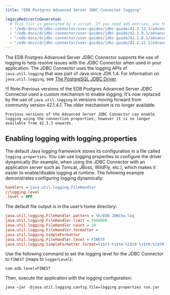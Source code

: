 ```yaml
---
title: "EDB Postgres Advanced Server JDBC Connector logging"

legacyRedirectsGenerated:
  # This list is generated by a script. If you need add entries, use the `legacyRedirects` key.
  - "/edb-docs/d/jdbc-connector/user-guides/jdbc-guide/42.2.12.3/advanced_server_jdbc_connector_logging.html"
  - "/edb-docs/d/jdbc-connector/user-guides/jdbc-guide/42.2.9.1/advanced_server_jdbc_connector_logging.html"
  - "/edb-docs/d/jdbc-connector/user-guides/jdbc-guide/42.2.8.1/advanced_server_jdbc_connector_logging.html"
  - "/edb-docs/d/jdbc-connector/user-guides/jdbc-guide/42.2.12.1/advanced_server_jdbc_connector_logging.html"
---
```


The EDB Postgres Advanced Server JDBC Connector supports the use of logging to help resolve issues with the JDBC Connector when used in your application. The JDBC Connector uses the logging APIs of `java.util.logging` that was part of Java since JDK 1.4. For information on `java.util.logging`, see [The PostgreSQL JDBC Driver](https://jdbc.postgresql.org/documentation/head/logging.html).

!!! Note
    Previous versions of the EDB Postgres Advanced Server JDBC Connector used a custom mechanism to enable logging. It's now replaced by the use of `java.util.logging` in versions moving forward from community version 42.1.4.1. The older mechanism is no longer available.

    Previous versions of the Advanced Server JDBC Connector can enable logging using the connection properties, however it is no longer available from 42.3.3 onwards.


## Enabling logging with logging.properties

The default Java logging framework stores its configuration in a file called `logging.properties`. You can use logging properties to configure the driver dynamically (for example, when using the JDBC Connector with an application server such as Tomcat, JBoss, WildFly, etc.), which makes it easier to enable/disable logging at runtime. The following example demonstrates configuring logging dynamically:


```ini
handlers = java.util.logging.FileHandler
//logging level
.level = OFF
```

The default file output is in the user’s home directory:

```ini
java.util.logging.FileHandler.pattern = %h/EDB-JDBC%u.log
java.util.logging.FileHandler.limit = 5000000
java.util.logging.FileHandler.count = 20
java.util.logging.FileHandler.formatter = 
java.util.logging.SimpleFormatter 
java.util.logging.FileHandler.level = FINEST  
java.util.logging.SimpleFormatter.format=%1$tY-%1$tm-%1$td %1$tH:%1$tM:%1$tS %4$s %2$s %5$s%6$s%n
```

Use the following command to set the logging level for the JDBC Connector to `FINEST` (maps to `loggerLevel`):

 `com.edb.level=FINEST`

Then, execute the application with the logging configuration:

 `java –jar -Djava.util.logging.config.file=logging.properties run.jar`
